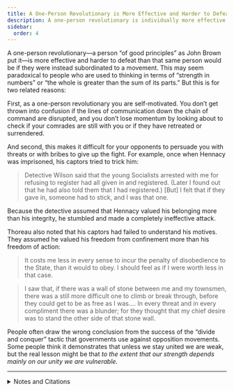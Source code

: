 ```yaml
---
title: A One-Person Revolutionary is More Effective and Harder to Defeat
description: A one-person revolutionary is individually more effective and harder to defeat than that same person would be subordinated to a movement.
sidebar:
  order: 4
---
```


A one-person revolutionary—a person “of good principles” as John Brown put it—is more effective and harder to defeat than that same person would be if they were instead subordinated to a movement.
This may seem paradoxical to people who are used to thinking in terms of “strength in numbers” or “the whole is greater than the sum of its parts.”
But this is for two related reasons:

First, as a one-person revolutionary you are self-motivated.
You don’t get thrown into confusion if the lines of communication down the chain of command are disrupted, and you don’t lose momentum by looking about to check if your comrades are still with you or if they have retreated or surrendered.

And second, this makes it difficult for your opponents to persuade you with threats or with bribes to give up the fight.
For example, once when Hennacy was imprisoned, his captors tried to trick him:

> Detective Wilson said that the young Socialists arrested with me for refusing to register had all given in and registered.
> (Later I found out that he had also told them that I had registered.)
> [But] I felt that if they gave in, someone had to stick, and I was that one.

Because the detective assumed that Hennacy valued his belonging more than his integrity, he stumbled and made a completely ineffective attack.

Thoreau also noted that his captors had failed to understand his motives.
They assumed he valued his freedom from confinement more than his freedom of action:

> It costs me less in every sense to incur the penalty of disobedience to the State, than it would to obey.
> I should feel as if I were worth less in that case.

> I saw that, if there was a wall of stone between me and my townsmen, there was a still more difficult one to climb or break through, before they could get to be as free as I was.…
> In every threat and in every compliment there was a blunder; for they thought that my chief desire was to stand the other side of that stone wall.

People often draw the wrong conclusion from the success of the “divide and conquer” tactic that governments use against opposition movements.
Some people think it demonstrates that unless we stay united we are weak, but the real lesson might be that *to the extent that our strength depends mainly on our unity we are vulnerable.*

<YouTube id="gugnXTN6-D4" title="Thoreau and Civil Disobedience" />

<Aside type="wikipedia" title="Wikipedia">
  <WikipediaBadge title="John Brown (abolitionist)" />
  <WikipediaBadge title="Ammon Hennacy" />
  <WikipediaBadge title="Henry David Thoreau" />
  <WikipediaBadge title="Civil Disobedience (Thoreau)" />
  <WikipediaBadge title="Divide and conquer" />
</Aside>

---

<details>
<summary>Notes and Citations</summary>

* Hennacy, Ammon “Ohio—Atlanta Prison” <i>The Book of Ammon</i> (1970) [p. 12](https://archive.org/details/bookofammon0000ammo/page/12/mode/1up)
* Thoreau, H.D. [“Resistance to Civil Government”](https://sniggle.net/TPL/index5.php?entry=rtcg)

</details>
